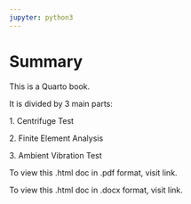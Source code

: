 ```yaml
---
jupyter: python3
---
```


# Summary {.unnumbered}

This is a Quarto book.

It is divided by 3 main parts:

1\. Centrifuge Test

2\. Finite Element Analysis

3\. Ambient Vibration Test

To view this .html doc in .pdf format, visit link.

To view this .html doc in .docx format, visit link.
